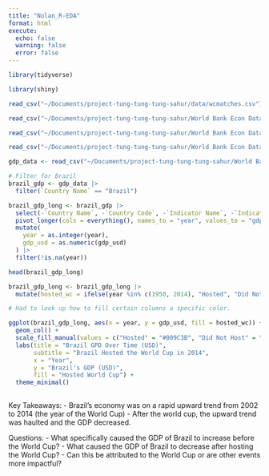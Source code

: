 ```yaml
---
title: "Nolan_R-EDA"
format: html
execute: 
  echo: false
  warning: false
  error: false
---
```



```r

library(tidyverse)

library(shiny)

```

```r
read_csv("~/Documents/project-tung-tung-tung-sahur/data/wcmatches.csv")
```



```r

read_csv("~/Documents/project-tung-tung-tung-sahur/World Bank Econ Data/API_NY.GDP.MKTP.CD_DS2_en_csv_v2_26433.csv")

read_csv("~/Documents/project-tung-tung-tung-sahur/World Bank Econ Data/Metadata_Country_API_NY.GDP.MKTP.CD_DS2_en_csv_v2_26433.csv")

read_csv("~/Documents/project-tung-tung-tung-sahur/World Bank Econ Data/Metadata_Indicator_API_NY.GDP.MKTP.CD_DS2_en_csv_v2_26433.csv")

```


```r

gdp_data <- read_csv("~/Documents/project-tung-tung-tung-sahur/World Bank Econ Data/API_NY.GDP.MKTP.CD_DS2_en_csv_v2_26433.csv", skip = 4)

# Filter for Brazil
brazil_gdp <- gdp_data |>
  filter(`Country Name` == "Brazil")

brazil_gdp_long <- brazil_gdp |>
  select(-`Country Name`, -`Country Code`, -`Indicator Name`, -`Indicator Code`) |>
  pivot_longer(cols = everything(), names_to = "year", values_to = "gdp_usd") |>
  mutate(
    year = as.integer(year),
    gdp_usd = as.numeric(gdp_usd)
  ) |>
  filter(!is.na(year))

head(brazil_gdp_long)


```

```r
brazil_gdp_long <- brazil_gdp_long |>
  mutate(hosted_wc = ifelse(year %in% c(1950, 2014), "Hosted", "Did Not Host"))

# Had to look up how to fill certain columns a specific color. 

ggplot(brazil_gdp_long, aes(x = year, y = gdp_usd, fill = hosted_wc)) + 
  geom_col() + 
  scale_fill_manual(values = c("Hosted" = "#009C3B", "Did Not Host" = "lightgrey")) + 
  labs(title = "Brazil GPD Over Time (USD)", 
       subtitle = "Brazil Hosted the World Cup in 2014",
       x = "Year",
       y = "Brazil's GDP (USD)", 
       fill = "Hosted World Cup") + 
  theme_minimal() 
  

```

Key Takeaways:
- Brazil's economy was on a rapid upward trend from 2002 to 2014 (the year of the World Cup)
- After the world cup, the upward trend was haulted and the GDP decreased. 

Questions: 
- What specifically caused the GDP of Brazil to increase before the World Cup?
- What caused the GDP of Brazil to decrease after hosting the World Cup? 
- Can this be attributed to the World Cup or are other events more impactful?





